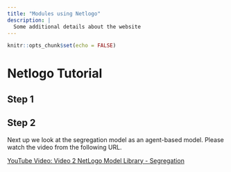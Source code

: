 ```yaml
---
title: "Modules using Netlogo"
description: |
  Some additional details about the website
---
```


```r
knitr::opts_chunk$set(echo = FALSE)
```

# Netlogo Tutorial

## Step 1


## Step 2
Next up we look at the segregation model as an agent-based model. Please watch the video from the following URL.

[YouTube Video: Video 2 NetLogo Model Library - Segregation](https://www.youtube.com/watch?v=cmnTsxOufP0)